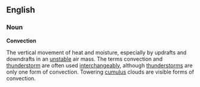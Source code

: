 ==English==

===Noun===

'''Convection'''

The vertical movement of heat and moisture, especially by updrafts and downdrafts in an [[unstable]] air mass. The terms convection and [[thunderstorm]] are often used [[interchangeably]], although [[thunderstorm]]s are only one form of convection. Towering [[cumulus]] clouds are visible forms of convection.